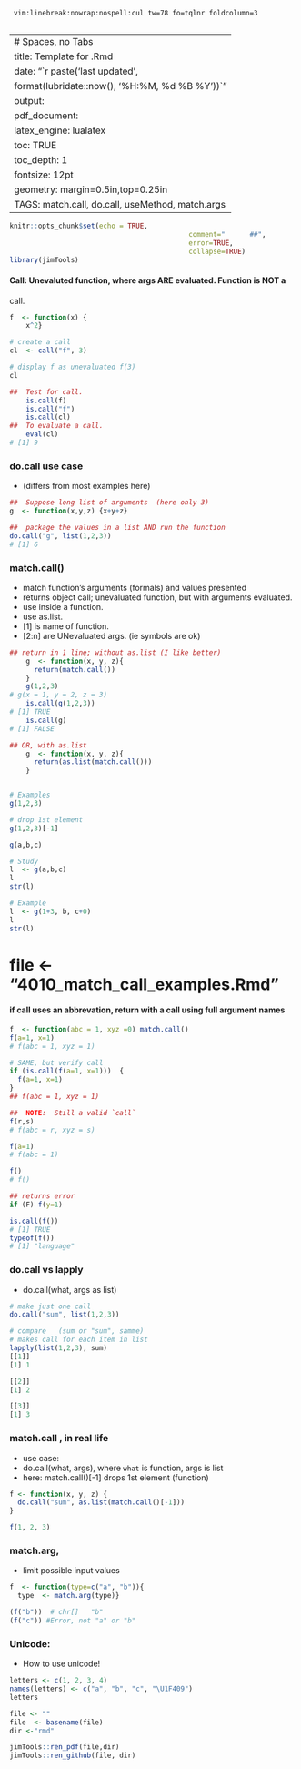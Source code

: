 
	 vim:linebreak:nowrap:nospell:cul tw=78 fo=tqlnr foldcolumn=3 
	 
--- 
# Spaces, no Tabs
title: Template for .Rmd 
date: "`r paste('last updated', 
    format(lubridate::now(), '%H:%M, %d %B %Y'))`"
output: 
  pdf_document: 
    latex_engine: lualatex
toc: TRUE 
toc_depth:  1 
fontsize: 12pt 
geometry: margin=0.5in,top=0.25in 
TAGS:  match.call, do.call, useMethod, match.args
---

```r
knitr::opts_chunk$set(echo = TRUE,  
											comment="      ##",  
											error=TRUE, 
											collapse=TRUE) 
library(jimTools) 
```
#### Call: Unevaluted function, where args ARE evaluated. Function is NOT a
call.
```r
f  <- function(x) {
    x^2}

# create a call
cl  <- call("f", 3)

# display f as unevaluated f(3)
cl

##  Test for call.
    is.call(f)
    is.call("f")
    is.call(cl)
##  To evaluate a call.
    eval(cl)
# [1] 9
```

### do.call use case  
* (differs from most examples here)
```r
##  Suppose long list of arguments  (here only 3)
g  <- function(x,y,z) {x+y+z}

##  package the values in a list AND run the function
do.call("g", list(1,2,3))
# [1] 6
```


### match.call() 
* match function's arguments (formals) and values presented
* returns object call; unevaluated function, but with arguments evaluated.
* use inside a function.
* use as.list.
* [1] is name of function.
* [2:n] are UNevaluated args.  (ie symbols are ok)
```r
## return in 1 line; without as.list (I like better)
    g  <- function(x, y, z){
      return(match.call())
    }
    g(1,2,3)
# g(x = 1, y = 2, z = 3)
    is.call(g(1,2,3))
# [1] TRUE
    is.call(g)
# [1] FALSE

## OR, with as.list
    g  <- function(x, y, z){
      return(as.list(match.call()))
    }


# Examples
g(1,2,3)

# drop 1st element
g(1,2,3)[-1]

g(a,b,c)

# Study
l  <- g(a,b,c)
l
str(l)

# Example
l  <- g(1+3, b, c+0)
l
str(l)
```

# file <- "4010_match_call_examples.Rmd"

#### if call uses an abbrevation, return with a call using full argument names
```r

f  <- function(abc = 1, xyz =0) match.call()
f(a=1, x=1)
# f(abc = 1, xyz = 1)

# SAME, but verify call 
if (is.call(f(a=1, x=1)))  {
  f(a=1, x=1)
}
## f(abc = 1, xyz = 1)

##  NOTE:  Still a valid `call`
f(r,s)          
# f(abc = r, xyz = s)

f(a=1)
# f(abc = 1)

f()
# f()

## returns error
if (F) f(y=1)

is.call(f())
# [1] TRUE
typeof(f())
# [1] "language"
```


### do.call vs lapply
  *  do.call(what, args as list)
```r
# make just one call
do.call("sum", list(1,2,3))

# compare   (sum or "sum", samme)
# makes call for each item in list
lapply(list(1,2,3), sum)
[[1]]
[1] 1

[[2]]
[1] 2

[[3]]
[1] 3
```


### match.call , in real life
  *  use case:
  *  do.call(what, args), where `what` is function, args is list
  *  here:  match.call()[-1] drops 1st element (function) 

```r
f <- function(x, y, z) {
  do.call("sum", as.list(match.call()[-1])) 
}

f(1, 2, 3)


```

### match.arg, 
  *   limit possible input values

```r

f  <- function(type=c("a", "b")){
  type  <- match.arg(type)}

(f("b"))  # chr[]   "b"
(f("c")) #Error, not "a" or "b"
```

### Unicode:
  *   How to use unicode!
```r
letters <- c(1, 2, 3, 4)
names(letters) <- c("a", "b", "c", "\U1F409")
letters
```


\newpage

```r
file <- "" 
file  <- basename(file) 
dir <-"rmd"

jimTools::ren_pdf(file,dir)
jimTools::ren_github(file, dir)
```
